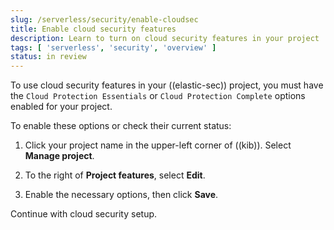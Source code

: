 ```yaml
---
slug: /serverless/security/enable-cloudsec
title: Enable cloud security features
description: Learn to turn on cloud security features in your project
tags: [ 'serverless', 'security', 'overview' ]
status: in review
---
```


To use cloud security features in your ((elastic-sec)) project, you must have the `Cloud Protection Essentials` or `Cloud Protection Complete` options enabled for your project.

To enable these options or check their current status:

1. Click your project name in the upper-left corner of ((kib)). Select **Manage project**.

    <DocImage size="l" url="../images/cloud-security-enable/manage-project.png" alt="The project menu with the manage project button highlighted" />

2. To the right of **Project features**, select **Edit**.

    <DocImage size="xl" url="../images/cloud-security-enable/project-features-edit.png" alt="The project menu with the manage project button highlighted" />

3. Enable the necessary options, then click **Save**.

Continue with cloud security setup.